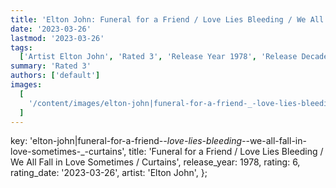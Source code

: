 ```yaml
---
title: 'Elton John: Funeral for a Friend / Love Lies Bleeding / We All Fall in Love Sometimes / Curtains (1978)'
date: '2023-03-26'
lastmod: '2023-03-26'
tags:
  ['Artist Elton John', 'Rated 3', 'Release Year 1978', 'Release Decade 1970']
summary: 'Rated 3'
authors: ['default']
images:
  [
    '/content/images/elton-john|funeral-for-a-friend-_-love-lies-bleeding-_-we-all-fall-in-love-sometimes-_-curtains.jpg',
  ]
---
```


  key: 'elton-john|funeral-for-a-friend-_-love-lies-bleeding-_-we-all-fall-in-love-sometimes-_-curtains',
  title:
    'Funeral for a Friend / Love Lies Bleeding / We All Fall in Love Sometimes / Curtains',
  release_year: 1978,
  rating: 6,
  rating_date: '2023-03-26',
  artist: 'Elton John',
};

<MusicRating data={data} />

